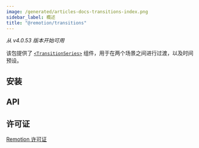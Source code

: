 ```yaml
---
image: /generated/articles-docs-transitions-index.png
sidebar_label: 概述
title: "@remotion/transitions"
---
```


_从 v4.0.53 版本开始可用_


该包提供了 [`<TransitionSeries>`](/docs/transitions/transitionseries) 组件，用于在两个场景之间进行过渡，以及时间预设。

## 安装

<Installation pkg="@remotion/transitions"/>

## API

<TableOfContents />

## 许可证

[Remotion 许可证](https://remotion.dev/license)

